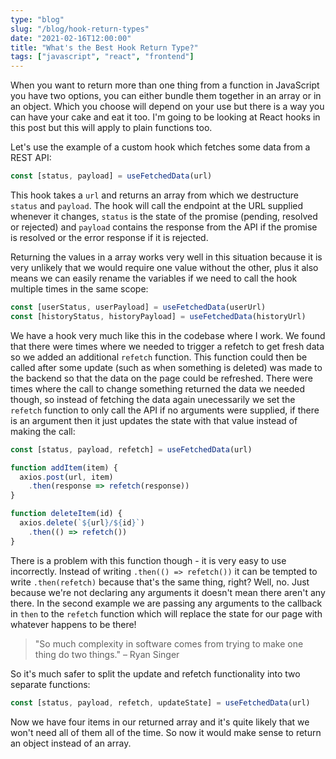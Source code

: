 ```yaml
---
type: "blog"
slug: "/blog/hook-return-types"
date: "2021-02-16T12:00:00"
title: "What's the Best Hook Return Type?"
tags: ["javascript", "react", "frontend"]
---
```


When you want to return more than one thing from a function in JavaScript you have two options, you can either bundle them together in an array or in an object. Which you choose will depend on your use but there is a way you can have your cake and eat it too. I'm going to be looking at React hooks in this post but this will apply to plain functions too.

Let's use the example of a custom hook which fetches some data from a REST API:

```js
const [status, payload] = useFetchedData(url)
```
This hook takes a `url` and returns an array from which we destructure `status` and `payload`. The hook will call the endpoint at the URL supplied whenever it changes, `status` is the state of the promise (pending, resolved or rejected) and `payload` contains the response from the API if the promise is resolved or the error response if it is rejected. 

Returning the values in a array works very well in this situation because it is very unlikely that we would require one value without the other, plus it also means we can easily rename the variables if we need to call the hook multiple times in the same scope:

```js
const [userStatus, userPayload] = useFetchedData(userUrl)
const [historyStatus, historyPayload] = useFetchedData(historyUrl)
```

We have a hook very much like this in the codebase where I work. We found that there were times where we needed to trigger a refetch to get fresh data so we added an additional `refetch` function. This function could then be called after some update (such as when something is deleted) was made to the backend so that the data on the page could be refreshed. There were times where the call to change something returned the data we needed though, so instead of fetching the data again unecessarily we set the `refetch` function to only call the API if no arguments were supplied, if there is an argument then it just updates the state with that value instead of making the call:

```js
const [status, payload, refetch] = useFetchedData(url)

function addItem(item) {
  axios.post(url, item)
    .then(response => refetch(response))
}

function deleteItem(id) {
  axios.delete(`${url}/${id}`)
    .then(() => refetch())
}

```

There is a problem with this function though - it is very easy to use incorrectly. Instead of writing `.then(() => refetch())` it can be tempted to write `.then(refetch)` because that's the same thing, right? Well, no. Just because we're not declaring any arguments it doesn't mean there aren't any there. In the second example we are passing any arguments to the callback in `then` to the `refetch` function which will replace the state for our page with whatever happens to be there!

> "So much complexity in software comes from trying to make one thing do two things." – Ryan Singer

So it's much safer to split the update and refetch functionality into two separate functions:

```js
const [status, payload, refetch, updateState] = useFetchedData(url)
```

Now we have four items in our returned array and it's quite likely that we won't need all of them all of the time. So now it would make sense to return an object instead of an array.







